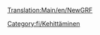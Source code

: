 [[Translation:Main/en/NewGRF]]{{en/-}}
{{en/Bilingual box| Fi
| Lista artikkeleista, jotka liittyvät uuden grafiikan kehittämiseen
| ''The following is a list of pages relating to New Graphics development.''}}

[[Category:fi/Kehittäminen]]